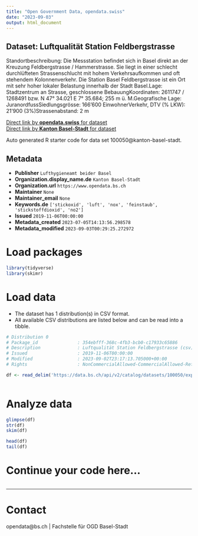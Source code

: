 ```yaml
---
title: "Open Government Data, opendata.swiss"
date: "2023-09-03"
output: html_document
---
```


## Dataset: Luftqualität Station Feldbergstrasse

Standortbeschreibung: Die Messstation befindet sich in Basel direkt an der Kreuzung Feldbergstrasse / Hammerstrasse. Sie liegt in einer schlecht durchlüfteten Strassenschlucht mit hohem Verkehrsaufkommen und oft stehendem Kolonnenverkehr. Die Station Basel Feldbergstrasse ist ein Ort mit sehr hoher lokaler Belastung innerhalb der Stadt Basel.Lage: Stadtzentrum an Strasse, geschlossene BebauungKoordinaten: 2611747 / 1268491 bzw. N 47° 34.021 E 7° 35.684; 255 m ü. M.Geografische Lage: JuranordfussSiedlungsgrösse: 166'600 EinwohnerVerkehr, DTV (% LKW): 21'900 (3%)Strassenabstand: 2 m

[Direct link by **opendata.swiss** for dataset](https://opendata.swiss/de/dataset/luftqualitat-station-feldbergstrasse)<br>
[Direct link by **Kanton Basel-Stadt** for dataset](https://data.bs.ch/explore/dataset/100050/)

Auto generated R starter code for data set 100050@kanton-basel-stadt.

## Metadata

- **Publisher** `Lufthygieneamt beider Basel`
- **Organization.display_name.de** `Kanton Basel-Stadt`
- **Organization.url** `https://www.opendata.bs.ch`
- **Maintainer** `None`
- **Maintainer_email** `None`
- **Keywords.de** `['stickoxid', 'luft', 'nox', 'feinstaub', 'stickstoffdioxid', 'no2']`
- **Issued** `2019-11-06T00:00:00`
- **Metadata_created** `2023-07-05T14:13:56.298578`
- **Metadata_modified** `2023-09-03T00:29:25.272972`


# Load packages

```r

library(tidyverse)
library(skimr)

```

# Load data

-   The dataset has 1 distribution(s) in CSV format.
-   All available CSV distributions are listed below and can be read into a tibble.

```r

# Distribution 0
# Package_id               : 354ebfff-368c-4fb3-bcb0-c17933c65886
# Description              : Luftqualität Station Feldbergstrasse (csv)
# Issued                   : 2019-11-06T00:00:00
# Modified                 : 2023-09-02T23:17:13.705000+00:00
# Rights                   : NonCommercialAllowed-CommercialAllowed-ReferenceRequired

df <- read_delim('https://data.bs.ch/api/v2/catalog/datasets/100050/exports/csv')



```

# Analyze data

```r

glimpse(df)
str(df)
skim(df)

head(df)
tail(df)

```

# Continue your code here...

```r

```

------------------------------------------------------------------------

# Contact

opendata@bs.ch | Fachstelle für OGD Basel-Stadt

